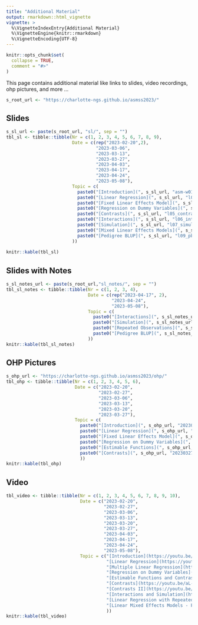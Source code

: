 ```yaml
---
title: "Additional Material"
output: rmarkdown::html_vignette
vignette: >
  %\VignetteIndexEntry{Additional Material}
  %\VignetteEngine{knitr::rmarkdown}
  %\VignetteEncoding{UTF-8}
---
```


```r
knitr::opts_chunk$set(
  collapse = TRUE,
  comment = "#>"
)
```

This page contains additional material like links to slides, video recordings, ohp pictures, and more ...

```r
s_root_url <- "https://charlotte-ngs.github.io/asmss2023/"
```


## Slides

```r
s_sl_url <- paste(s_root_url, "sl/", sep = "")
tbl_sl <- tibble::tibble(Nr = c(1, 2, 3, 4, 5, 6, 7, 8, 9),
                         Date = c(rep("2023-02-20",2),
                                  "2023-03-06",
                                  "2023-03-13",
                                  "2023-03-27",
                                  "2023-04-03",
                                  "2023-04-17",
                                  "2023-04-24",
                                  "2023-05-08"),
                         Topic = c(
                           paste0("[Introduction](", s_sl_url, "asm-w01-v01-intro.pdf)", collapse = ""),
                           paste0("[Linear Regression](", s_sl_url, "l02_regr.pdf)", collapse = ""),
                           paste0("[Fixed Linear Effects Model](", s_sl_url, "l03_flem.pdf)", collapse = ""),
                           paste0("[Regression on Dummy Variables](", s_sl_url, "l04_regdvar.pdf)", collapse = ""),
                           paste0("[Contrasts](", s_sl_url, "l05_contrasts.pdf)", collapse = ""),
                           paste0("[Interactions](", s_sl_url, "l06_interactions.pdf)", collapse = ""),
                           paste0("[Simulation](", s_sl_url, "l07_simulation.pdf)", collapse = ""),
                           paste0("[Mixed Linear Effects Models](", s_sl_url, "l08_mlem.pdf)", collapse = ""),
                           paste0("[Pedigree BLUP](", s_sl_url, "l09_pblup.pdf)", collapse = "")
                         ))
                                  
knitr::kable(tbl_sl)
```


## Slides with Notes

```r
s_sl_notes_url <- paste(s_root_url,"sl_notes/", sep = "")
tbl_sl_notes <- tibble::tibble(Nr = c(1, 2, 3, 4),
                               Date = c(rep("2023-04-17", 2),
                                        "2023-04-24",
                                        "2023-05-08"),
                               Topic = c(
                                 paste0("[Interactions](", s_sl_notes_url, "l06_interactions_with_notes.pdf)", collapse = ""),
                                 paste0("[Simulation](", s_sl_notes_url, "l07_simulation_with_notes.pdf)", collapse = ""),
                                 paste0("[Repeated Observations](", s_sl_notes_url, "l08_mlem_with_notes.pdf)", collapse = ""),
                                 paste0("[Pedigree BLUP](", s_sl_notes_url, "l09_pblup_with_notes.pdf)", collapse = "")
                               ))
knitr::kable(tbl_sl_notes)
```



## OHP Pictures

```r
s_ohp_url <- "https://charlotte-ngs.github.io/asmss2023/ohp/"
tbl_ohp <- tibble::tibble(Nr = c(1, 2, 3, 4, 5, 6),
                          Date = c("2023-02-20",
                                   "2023-02-27",
                                   "2023-03-06",
                                   "2023-03-13",
                                   "2023-03-20",
                                   "2023-03-27"),
                          Topic = c(
                            paste0("[Introduction](", s_ohp_url, "20230220_ohp_l01.pdf)", collapse = ""),
                            paste0("[Linear Regression](", s_ohp_url, "20230227_ohp_l02.pdf)", collapse = ""),
                            paste0("[Fixed Linear Effects Model](", s_ohp_url, "20230306_ohp_l03.pdf)", collapse = ""),
                            paste0("[Regression on Dummy Variables](", s_ohp_url, "20230313_ohp_l04.pdf)", collapse = ""),
                            paste0("[Estimable Functions](", s_ohp_url, "20230320_ohp_l05.pdf)", collapse = ""),
                            paste0("[Contrasts](", s_ohp_url, "20230327_ohp_l06.pdf)", collapse = "")
                            ))
knitr::kable(tbl_ohp)
```


## Video

```r
tbl_video <- tibble::tibble(Nr = c(1, 2, 3, 4, 5, 6, 7, 8, 9, 10),
                            Date = c("2023-02-20",
                                     "2023-02-27",
                                     "2023-03-06",
                                     "2023-03-13",
                                     "2023-03-20",
                                     "2023-03-27",
                                     "2023-04-03",
                                     "2023-04-17",
                                     "2023-04-24",
                                     "2023-05-08"),
                            Topic = c("[Introduction](https://youtu.be/_1NiimKYyNQ)",
                                      "[Linear Regression](https://youtu.be/fnEsBNTM0Mk)",
                                      "[Multiple Linear Regression](https://youtu.be/A8n8o_Clw1s)",
                                      "[Regression on Dummy Variables](https://youtu.be/3PAOjpUwH4I)",
                                      "[Estimable Functions and Contrasts](https://youtu.be/8E4-q9DMNWQ)",
                                      "[Contrasts](https://youtu.be/aL-C0h2ZUZY)",
                                      "[Contrasts II](https://youtu.be/Iqt3mJ06JNs)",
                                      "[Interactions and Simulation](https://youtu.be/7J69ZZhZjXc)",
                                      "[Linear Regression with Repeated Observations](https://youtu.be/4F7UAN7k8JE)",
                                      "[Linear Mixed Effects Models - Pedigree BLUP](https://youtu.be/JCcawJFAcY0)"
                                      ))
knitr::kable(tbl_video)
```

